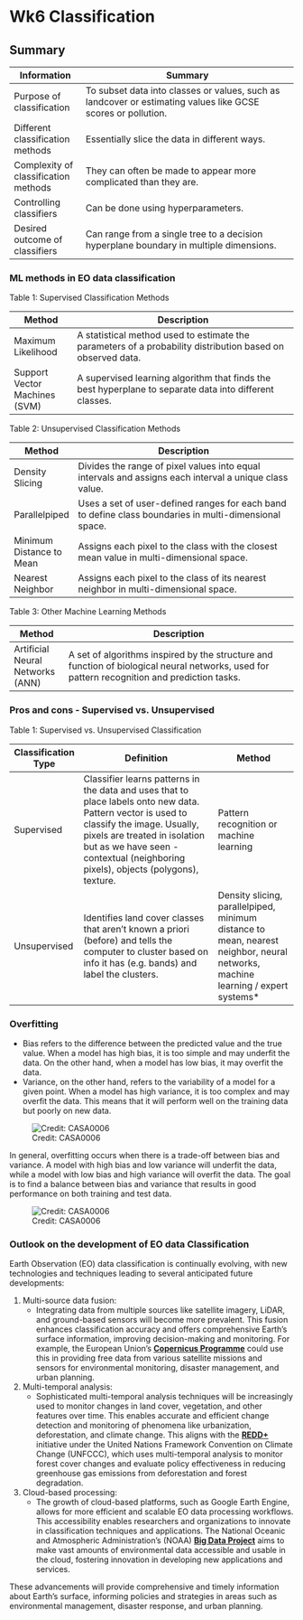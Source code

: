 # Wk6 Classification

## Summary

| Information                          | Summary                                                                                                      |
|--------------------------------------|--------------------------------------------------------------------------------------------------------------|
| Purpose of classification            | To subset data into classes or values, such as landcover or estimating values like GCSE scores or pollution. |
| Different classification methods     | Essentially slice the data in different ways.                                                                |
| Complexity of classification methods | They can often be made to appear more complicated than they are.                                             |
| Controlling classifiers              | Can be done using hyperparameters.                                                                           |
| Desired outcome of classifiers       | Can range from a single tree to a decision hyperplane boundary in multiple dimensions.                       |

### ML methods in EO data classification

Table 1: Supervised Classification Methods

| Method                        | Description                                                                                                |
|-------------------------------|------------------------------------------------------------------------------------------------------------|
| Maximum Likelihood            | A statistical method used to estimate the parameters of a probability distribution based on observed data. |
| Support Vector Machines (SVM) | A supervised learning algorithm that finds the best hyperplane to separate data into different classes.    |

Table 2: Unsupervised Classification Methods

| Method                   | Description                                                                                            |
|--------------------------|--------------------------------------------------------------------------------------------------------|
| Density Slicing          | Divides the range of pixel values into equal intervals and assigns each interval a unique class value. |
| Parallelpiped            | Uses a set of user-defined ranges for each band to define class boundaries in multi-dimensional space. |
| Minimum Distance to Mean | Assigns each pixel to the class with the closest mean value in multi-dimensional space.                |
| Nearest Neighbor         | Assigns each pixel to the class of its nearest neighbor in multi-dimensional space.                    |

Table 3: Other Machine Learning Methods

| Method                           | Description                                                                                                                                  |
|----------------------------------|----------------------------------------------------------------------------------------------------------------------------------------------|
| Artificial Neural Networks (ANN) | A set of algorithms inspired by the structure and function of biological neural networks, used for pattern recognition and prediction tasks. |

### Pros and cons - Supervised vs. Unsupervised

Table 1: Supervised vs. Unsupervised Classification

| Classification Type | Definition                                                                                                                                                                                                                                                     | Method                                                                                                                           |
|---------------------|----------------------------------------------------------------------------------------------------------------------------------------------------------------------------------------------------------------------------------------------------------------|----------------------------------------------------------------------------------------------------------------------------------|
| Supervised          | Classifier learns patterns in the data and uses that to place labels onto new data. Pattern vector is used to classify the image. Usually, pixels are treated in isolation but as we have seen - contextual (neighboring pixels), objects (polygons), texture. | Pattern recognition or machine learning                                                                                          |
| Unsupervised        | Identifies land cover classes that aren't known a priori (before) and tells the computer to cluster based on info it has (e.g. bands) and label the clusters.                                                                                                  | Density slicing, parallelpiped, minimum distance to mean, nearest neighbor, neural networks, machine learning / expert systems\* |

### Overfitting

-   Bias refers to the difference between the predicted value and the true value. When a model has high bias, it is too simple and may underfit the data. On the other hand, when a model has low bias, it may overfit the data.
-   Variance, on the other hand, refers to the variability of a model for a given point. When a model has high variance, it is too complex and may overfit the data. This means that it will perform well on the training data but poorly on new data.

![Credit: CASA0006](images/Bias-variance-01.png){#fig-BiasVar01}

In general, overfitting occurs when there is a trade-off between bias and variance. A model with high bias and low variance will underfit the data, while a model with low bias and high variance will overfit the data. The goal is to find a balance between bias and variance that results in good performance on both training and test data.

![Credit: CASA0006](images/Bias-variance-02.png){#fig-BiasVar02}

### Outlook on the development of EO data Classification

Earth Observation (EO) data classification is continually evolving, with new technologies and techniques leading to several anticipated future developments:

1.  Multi-source data fusion:
    -   Integrating data from multiple sources like satellite imagery, LiDAR, and ground-based sensors will become more prevalent. This fusion enhances classification accuracy and offers comprehensive Earth's surface information, improving decision-making and monitoring. For example, the European Union's [**Copernicus Programme**](https://www.copernicus.eu/en) could use this in providing free data from various satellite missions and sensors for environmental monitoring, disaster management, and urban planning.
2.  Multi-temporal analysis:
    -   Sophisticated multi-temporal analysis techniques will be increasingly used to monitor changes in land cover, vegetation, and other features over time. This enables accurate and efficient change detection and monitoring of phenomena like urbanization, deforestation, and climate change. This aligns with the [**REDD+**](https://unfccc.int/topics/land-use/workstreams/reddplus) initiative under the United Nations Framework Convention on Climate Change (UNFCCC), which uses multi-temporal analysis to monitor forest cover changes and evaluate policy effectiveness in reducing greenhouse gas emissions from deforestation and forest degradation.
3.  Cloud-based processing:
    -   The growth of cloud-based platforms, such as Google Earth Engine, allows for more efficient and scalable EO data processing workflows. This accessibility enables researchers and organizations to innovate in classification techniques and applications. The National Oceanic and Atmospheric Administration's (NOAA) [**Big Data Project**](https://ncics.org/data/noaa-big-data-project/) aims to make vast amounts of environmental data accessible and usable in the cloud, fostering innovation in developing new applications and services.

These advancements will provide comprehensive and timely information about Earth's surface, informing policies and strategies in areas such as environmental management, disaster response, and urban planning.
